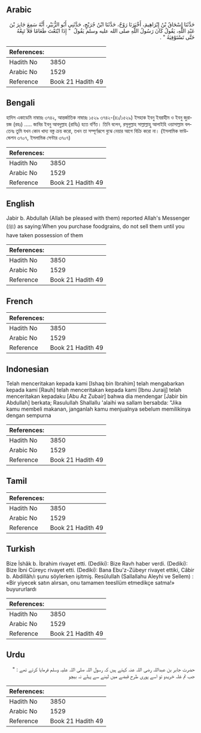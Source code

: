 ## Arabic


<div dir="rtl" lang="ar" style={{fontSize:'larger',backgroundColor:'#f8f9fa',padding:20}}>
حَدَّثَنَا إِسْحَاقُ بْنُ إِبْرَاهِيمَ، أَخْبَرَنَا رَوْحٌ، حَدَّثَنَا ابْنُ جُرَيْجٍ، حَدَّثَنِي أَبُو الزُّبَيْرِ، أَنَّهُ سَمِعَ جَابِرَ بْنَ عَبْدِ اللَّهِ، يَقُولُ كَانَ رَسُولُ اللَّهِ صلى الله عليه وسلم يَقُولُ ‏ "‏ إِذَا ابْتَعْتَ طَعَامًا فَلاَ تَبِعْهُ حَتَّى تَسْتَوْفِيَهُ ‏"‏ ‏.‏
</div>
<div style={{backgroundColor:'#f8f9fa',padding:20, marginBottom: 10}}><table> <thead> <tr> <th>References:</th> <th></th> </tr> </thead> <tbody><tr><td>Hadith No</td><td>3850</td></tr><tr><td>Arabic No</td><td>1529</td></tr><tr><td>Reference</td><td>Book 21 Hadith 49</td></tr></tbody></table></div>

## Bengali


<div dir="ltr" lang="bn" style={{fontSize:'larger',backgroundColor:'#f8f9fa',padding:20}}>
হাদিস একাডেমি নাম্বারঃ ৩৭৪২, আন্তর্জাতিক নাম্বারঃ ১৫২৯ ৩৭৪২-(৪১/১৫২৯) ইসহাক ইবনু ইবরাহীম ও ইবনু জুরায়জ (রহঃ) ..... জাবির ইবনু আবদুল্লাহ (রাযিঃ) হতে বর্ণিত। তিনি বলেন, রসূলুল্লাহ সাল্লাল্লাহু আলাইহি ওয়াসাল্লাম বলতেনঃ তুমি যখন কোন খাদ্য বস্তু ক্রয় করো, তখন তা সম্পূর্ণরূপে বুঝে নেয়ার আগে বিক্রি করো না। (ইসলামিক ফাউন্ডেশন ৩৭০৭, ইসলামিক সেন্টার ৩৭০৭)
</div>
<div style={{backgroundColor:'#f8f9fa',padding:20, marginBottom: 10}}><table> <thead> <tr> <th>References:</th> <th></th> </tr> </thead> <tbody><tr><td>Hadith No</td><td>3850</td></tr><tr><td>Arabic No</td><td>1529</td></tr><tr><td>Reference</td><td>Book 21 Hadith 49</td></tr></tbody></table></div>

## English


<div dir="ltr" lang="en" style={{fontSize:'larger',backgroundColor:'#f8f9fa',padding:20}}>
Jabir b. Abdullah (Allah be pleased with them) reported Allah's Messenger (ﷺ) as saying:When you purchase foodgrains, do not sell them until you have taken possession of them
</div>
<div style={{backgroundColor:'#f8f9fa',padding:20, marginBottom: 10}}><table> <thead> <tr> <th>References:</th> <th></th> </tr> </thead> <tbody><tr><td>Hadith No</td><td>3850</td></tr><tr><td>Arabic No</td><td>1529</td></tr><tr><td>Reference</td><td>Book 21 Hadith 49</td></tr></tbody></table></div>

## French


<div dir="ltr" lang="fr" style={{fontSize:'larger',backgroundColor:'#f8f9fa',padding:20}}>

</div>
<div style={{backgroundColor:'#f8f9fa',padding:20, marginBottom: 10}}><table> <thead> <tr> <th>References:</th> <th></th> </tr> </thead> <tbody><tr><td>Hadith No</td><td>3850</td></tr><tr><td>Arabic No</td><td>1529</td></tr><tr><td>Reference</td><td>Book 21 Hadith 49</td></tr></tbody></table></div>

## Indonesian


<div dir="ltr" lang="id" style={{fontSize:'larger',backgroundColor:'#f8f9fa',padding:20}}>
Telah menceritakan kepada kami [Ishaq bin Ibrahim] telah mengabarkan kepada kami [Rauh] telah menceritakan kepada kami [Ibnu Juraij] telah menceritakan kepadaku [Abu Az Zubair] bahwa dia mendengar [Jabir bin Abdullah] berkata; Rasulullah Shallallu 'alaihi wa sallam bersabda: "Jika kamu membeli makanan, janganlah kamu menjualnya sebelum memilikinya dengan sempurna
</div>
<div style={{backgroundColor:'#f8f9fa',padding:20, marginBottom: 10}}><table> <thead> <tr> <th>References:</th> <th></th> </tr> </thead> <tbody><tr><td>Hadith No</td><td>3850</td></tr><tr><td>Arabic No</td><td>1529</td></tr><tr><td>Reference</td><td>Book 21 Hadith 49</td></tr></tbody></table></div>

## Tamil


<div dir="ltr" lang="ta" style={{fontSize:'larger',backgroundColor:'#f8f9fa',padding:20}}>

</div>
<div style={{backgroundColor:'#f8f9fa',padding:20, marginBottom: 10}}><table> <thead> <tr> <th>References:</th> <th></th> </tr> </thead> <tbody><tr><td>Hadith No</td><td>3850</td></tr><tr><td>Arabic No</td><td>1529</td></tr><tr><td>Reference</td><td>Book 21 Hadith 49</td></tr></tbody></table></div>

## Turkish


<div dir="ltr" lang="tr" style={{fontSize:'larger',backgroundColor:'#f8f9fa',padding:20}}>
Bize İshâk b. İbrahim rivayet etti. (Dediki): Bize Ravh haber verdi. (Dediki): Bize İbni Cüreyc rivayet etti. (Dediki): Bana Ebu'z-Zübeyr rivayet ettiki, Câbir b. Abdillâh/ı şunu söylerken işitmiş. Resûlullah (Sallallahu Aleyhi ve Sellem) : «Bir yiyecek satın alırsan, onu tamamen teesllüm etmedikçe satma!» buyururlardı
</div>
<div style={{backgroundColor:'#f8f9fa',padding:20, marginBottom: 10}}><table> <thead> <tr> <th>References:</th> <th></th> </tr> </thead> <tbody><tr><td>Hadith No</td><td>3850</td></tr><tr><td>Arabic No</td><td>1529</td></tr><tr><td>Reference</td><td>Book 21 Hadith 49</td></tr></tbody></table></div>

## Urdu


<div dir="rtl" lang="ur" style={{fontSize:'larger',backgroundColor:'#f8f9fa',padding:20}}>
حضرت جابر بن عبداللہ رضی اللہ عنہ کہتے ہیں کہ رسول اللہ صلی اللہ علیہ وسلم فرمایا کرتے تھے : " جب تم غلہ خریدو تو اسے پوری طرح قبضے میں لینے سے پہلے نہ بیچو
</div>
<div style={{backgroundColor:'#f8f9fa',padding:20, marginBottom: 10}}><table> <thead> <tr> <th>References:</th> <th></th> </tr> </thead> <tbody><tr><td>Hadith No</td><td>3850</td></tr><tr><td>Arabic No</td><td>1529</td></tr><tr><td>Reference</td><td>Book 21 Hadith 49</td></tr></tbody></table></div>
